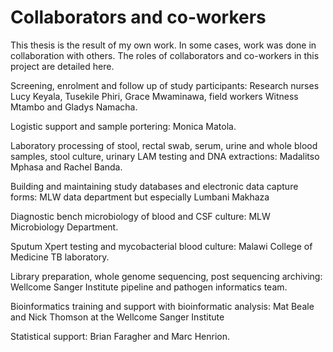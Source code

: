 # Collaborators and co-workers {-}

This thesis is the result of my own work. In some cases, work was done in collaboration with others. The roles of collaborators and co-workers in this project are detailed here.

Screening, enrolment and follow up of study participants: Research nurses Lucy Keyala, Tusekile Phiri, Grace Mwaminawa, field workers Witness Mtambo and Gladys Namacha.

Logistic support and sample portering: Monica Matola.

Laboratory processing of stool, rectal swab, serum, urine and whole blood samples, stool culture, urinary LAM testing and DNA extractions: Madalitso Mphasa and Rachel Banda.

Building and maintaining study databases and electronic data capture forms: MLW data department but especially Lumbani Makhaza

Diagnostic bench microbiology of blood and CSF culture: MLW Microbiology Department.

Sputum Xpert testing and mycobacterial blood culture: Malawi College of Medicine TB laboratory.

Library preparation, whole genome sequencing, post sequencing archiving: Wellcome Sanger Institute pipeline and pathogen informatics team.

Bioinformatics training and support with bioinformatic analysis: Mat Beale and Nick Thomson at the Wellcome Sanger Institute 

Statistical support: Brian Faragher and Marc Henrion.

